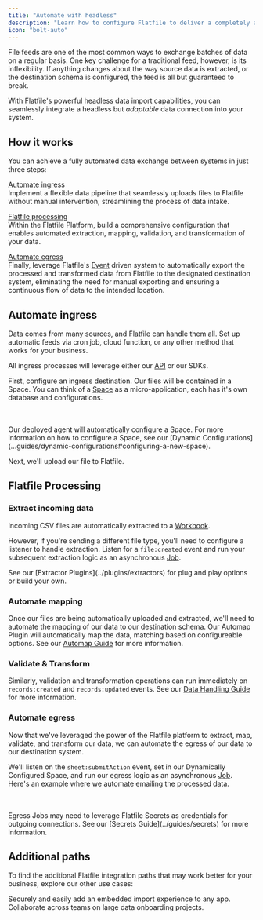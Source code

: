 ```yaml
---
title: "Automate with headless"
description: "Learn how to configure Flatfile to deliver a completely automated data import experience."
icon: "bolt-auto"
---
```


File feeds are one of the most common ways to exchange batches of data on a regular basis.
One key challenge for a traditional feed, however, is its inflexibility.
If anything changes about the way source data is extracted, or the destination schema is configured, the feed is all but guaranteed to break.

With Flatfile's powerful headless data import capabilities, you can seamlessly integrate a headless but _adaptable_ data connection into your system.

## How it works

You can achieve a fully automated data exchange between systems in just three steps:

[Automate ingress](#automate-ingress) \
Implement a flexible data pipeline that seamlessly uploads files to Flatfile without manual intervention, streamlining the process of data intake.

[Flatfile processing](#flatfile-processing) \
Within the Flatfile Platform, build a comprehensive configuration that enables automated extraction, mapping, validation, and transformation of your data.

[Automate egress](#automate-egress) \
Finally, leverage Flatfile's [Event](../concepts/events) driven system to automatically export the processed and transformed data from Flatfile to the designated destination system, eliminating the need for manual exporting and ensuring a continuous flow of data to the intended location.

## Automate ingress

Data comes from many sources, and Flatfile can handle them all. Set up automatic feeds via cron job, cloud function, or any other method that works for your business.

All ingress processes will leverage either our [API](../api/overview) or our SDKs.

First, configure an ingress destination. Our files will be contained in a Space. You can think of a <Tooltip tip="A micro-application...">[Space](../concepts/spaces)</Tooltip> as a micro-application, each has it's own database and configurations.

<Snippet file="use-cases/block1.mdx" />
<br></br>
<Note>
  Our deployed agent will automatically configure a Space. For more
  information on how to configure a Space, see our [Dynamic
  Configurations](...guides/dynamic-configurations#configuring-a-new-space).
</Note>

Next, we'll upload our file to Flatfile.

<Snippet file="use-cases/block2.mdx" />

## Flatfile Processing

### Extract incoming data

Incoming CSV files are automatically extracted to a <Tooltip tip="A collection of data...">[Workbook](../concepts/workbooks)</Tooltip>.

However, if you're sending a different file type, you'll need to configure a listener to handle extraction. Listen for a `file:created` event and run your subsequent extraction logic as an asynchronous [Job](../concepts/jobs).

<Note>
  See our [Extractor Plugins](../plugins/extractors) for plug and play options
  or build your own.
</Note>

### Automate mapping

Once our files are being automatically uploaded and extracted, we'll need to automate the mapping of our data to our destination schema. Our Automap Plugin will automatically map the data, matching based on configureable options. See our [Automap Guide](../guides/automap) for more information.

### Validate & Transform

Similarly, validation and transformation operations can run immediately on `records:created` and `records:updated` events. See our [Data Handling Guide](../guides/handling-data) for more information.

### Automate egress

Now that we've leveraged the power of the Flatfile platform to extract, map, validate, and transform our data, we can automate the egress of our data to our destination system.

We'll listen on the `sheet:submitAction` event, set in our Dynamically Configured Space, and run our egress logic as an asynchronous [Job](../concepts/jobs). Here's an example where we automate emailing the processed data.

<Snippet file="use-cases/block3.mdx" />
<br></br>
<Note>
  Egress Jobs may need to leverage Flatfile Secrets as credentials for outgoing
  connections. See our [Secrets Guide](../guides/secrets) for more information.
</Note>

## Additional paths

To find the additional Flatfile integration paths that may work better for your business, explore our other use cases:

<CardGroup cols={2}>
  <Card
    title="Embed in your app"
    icon="person-to-portal"
    href="../use-cases/embedding"
  >
    Securely and easily add an embedded import experience to any app.
  </Card>
  <Card
    title="Run onboarding projects"
    icon="arrow-progress"
    href="../use-cases/collaborate"
  >
    Collaborate across teams on large data onboarding projects.
  </Card>
</CardGroup>
